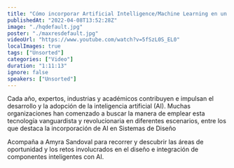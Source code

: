 ```yaml
---
title: "Cómo incorporar Artificial Intelligence/Machine Learning en un Sistema de Diseño"
publishedAt: "2022-04-08T13:52:28Z"
image: "./hqdefault.jpg"
poster: "./maxresdefault.jpg"
videoUrl: "https://www.youtube.com/watch?v=5fSzL0S_EL0"
localImages: true
tags: ["Unsorted"]
categories: ["Video"]
duration: "1:11:13"
ignore: false
speakers: ["Unsorted"]
---
```


Cada año, expertos, industrias y académicos contribuyen e impulsan el desarrollo y la adopción de la inteligencia artificial (AI). Muchas organizaciones han comenzado a buscar la manera de emplear esta tecnología vanguardista y revolucionaria en diferentes escenarios, entre los que destaca la incorporación de AI en Sistemas de Diseño

Acompaña a Amyra Sandoval para recorrer y descubrir las áreas de oportunidad y los retos involucrados en el diseño e integración de componentes inteligentes con AI.
